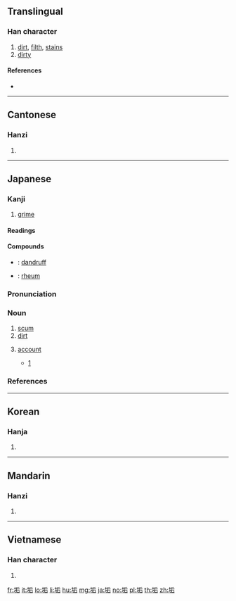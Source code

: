==Translingual==

===Han character===
{{Han char|rn=32|rad=土|as=06|sn=9|four=42161|canj=GHMR|ids=⿰土后}}

# [[dirt]], [[filth]], [[stain]]s
# [[dirty]]

====References====
* {{Han ref|kx=0228.190|dkj=05058|dj=0464.150|hdz=10440.010|uh=57A2|ud=22434|bh=ABAF|bd=43951}}

----

==Cantonese==

===Hanzi===
{{yue-hanzi|jyut=gau3|y=gau3}}

# {{defn|lang=yue|sort=土06}}

----

==Japanese==

===Kanji===
{{ja-kanji|grade=uc|rs=土06}}

# [[grime]]

====Readings====
{{ja-readings|goon=[[く]] (ku)|kanon=[[こう]] (kō)|kun=[[あか]] (aka), [[はじ]] (haji)}}

====Compounds====
{{der-top|Compounds}}
* {{ja-r|頭垢|ふけ}}: [[dandruff]]
* {{ja-r|目垢|めあか}}: [[rheum]]
{{der-bottom}}

{{ja-kanjitab|あか|yomi=k}}

===Pronunciation===
{{ja-pron|yomi=k|あか|acc=2|acc_ref=DJR,NHK}}

===Noun===
{{ja-noun|あか}}

# [[scum]]
# [[dirt]]
# {{lb|ja|slang|computing|sort=あか}} [[account]]
#* [http://www.nicovideo.jp/watch/sm27024908]
#*: {{ja-usex|さっきプレミアム'''垢'''にしてきたので画質テスト版です。|^さっき プレミアム '''あか''' に してきた ので がしつ テスト ばん です。|I just got a premium '''account''', so this is a video quality test version.}}

===References===
<references/>

----

==Korean==

===Hanja===
{{ko-hanja|hangeul=구|rv=gu|mr=ku}}

# {{defn|lang=ko|sort=土06}}

----

==Mandarin==

===Hanzi===
{{cmn-hanzi|pin=[[gòu]] ([[gou4]])|wg=kou<sup>4</sup>}}

# {{defn|lang=cmn|sort=土06}}

----

==Vietnamese==

===Han character===
{{vi-hantu|[[cấu]], [[cáu]]|rs=土06}}

# {{defn|lang=vi}}

[[fr:垢]]
[[it:垢]]
[[lo:垢]]
[[li:垢]]
[[hu:垢]]
[[mg:垢]]
[[ja:垢]]
[[no:垢]]
[[pl:垢]]
[[th:垢]]
[[zh:垢]]